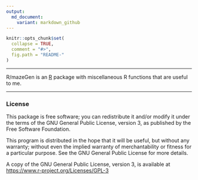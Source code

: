```yaml
---
output:
  md_document:
    variant: markdown_github
---
```


<!-- README.md is generated from README.Rmd. Please edit that file -->

```r
knitr::opts_chunk$set(
  collapse = TRUE,
  comment = "#>",
  fig.path = "README-"
)
```

---

R/mazeGen is an [R](https://www.r-project.org) package with miscellaneous R functions that are
useful to me.

---

### License

This package is free software; you can redistribute it and/or modify it
under the terms of the GNU General Public License, version 3, as
published by the Free Software Foundation.

This program is distributed in the hope that it will be useful, but
without any warranty; without even the implied warranty of
merchantability or fitness for a particular purpose.  See the GNU
General Public License for more details.

A copy of the GNU General Public License, version 3, is available at
<https://www.r-project.org/Licenses/GPL-3>

